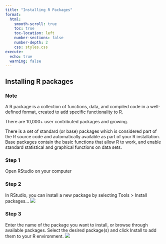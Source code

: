 ```yaml
---
title: "Installing R Packages"
format:
  html:
    smooth-scroll: true
    toc: true
    toc-location: left
    number-sections: false
    number-depth: 2
    css: styles.css
execute:
  echo: true
  warning: false
---
```


## Installing R packages

::: callout-tip
### Note

A R package is a collection of functions, data, and compiled code in a well-defined format, created to add specific functionality to R.

There are 10,000+ user contributed packages and growing.

There is a set of standard (or base) packages which is considered part of the R source code and automatically available as part of your R installation. Base packages contain the basic functions that allow R to work, and enable standard statistical and graphical functions on data sets.
:::

::: panel-tabset
### Step 1

Open RStudio on your computer

### Step 2

In RStudio, you can install a new package by selecting Tools \> Install packages... ![](images/pic31.png)

### Step 3

Enter the name of the package you want to install, or browse through available packages. Select the desired package(s) and click Install to add them to your R environment. ![](images/pic32.png)
:::
